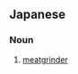 ==Japanese==
{{ja-kanjitab|ひき|にく|き|yomi=ko}}

===Noun===
{{ja-noun|ひきにくき}}

# [[meatgrinder]] {{gloss|device for cutting meat}}